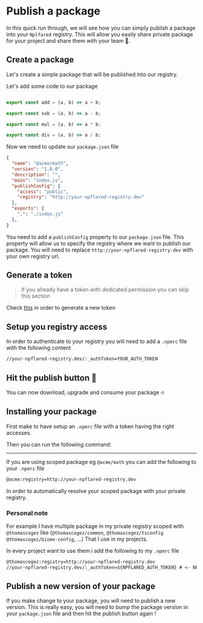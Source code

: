 
# Publish a package 
In this quick run through, we will see how you can simply publish a package into your `Nplfared` registry.
This will allow you easily share private package for your project and share them with your team 🤝.

## Create a package
Let's create a simple package that will be published into our registry.

<PackageManagerTabs command="init" />

Let's add some code to our package

```js title="index.js"

export const add = (a, b) => a + b;

export const sub = (a, b) => a - b;

export const mul = (a, b) => a * b;

export const div = (a, b) => a / b;
```

Now we need to update our `package.json` file

```json {6-9} title="package.json"
{
  "name": "@acme/math",
  "version": "1.0.0",
  "description": "",
  "main": "index.js",
  "publishConfig": {
    "access": "public",
    "registry": "http://your-npflared-registry.dev"
  },
  "exports": {
    ".": "./index.js"
  },
}
```
You need to add a `publishConfig` property to our `package.json` file. 
This property will allow us to specify the registry where we want to publish our package.
You will need to replace `http://your-npflared-registry.dev` with your own registry url.

## Generate a token 
> If you already have a token with dedicated permission you can skip this section

Check [this](/guide/api/tokens) in order to generate a new token

## Setup you registry access
In order to authenticate to your registry you will need to add a `.npmrc` file with the following content

```txt file=".npmrc"
//your-npflared-registry.dev/:_authToken=YOUR_AUTH_TOKEN
```

## Hit the publish button 🚀

<PackageManagerTabs command="publish" />


You can now download, upgrade and consume your package 🔥

## Installing your package

First make to have setup an `.npmrc` file with a token having the right accesses.

Then you can run the following command:

<PackageManagerTabs command="install --registry http://your-npflared-registry.dev" />

--- 

If you are using scoped package eg `@acme/math` you can add the following to your `.npmrc` file
```txt file=".npmrc"
@acme:registry=http://your-npflared-registry.dev
```
In order to automatically resolve your scoped package with your private registry.

### Personal note
For example I have multiple package in my private registry scoped with `@thomascogez` like (`@thomascogez/common`, `@thomascogez/tsconfig` `@thomascogez/biome-config`, ...)
That I use in my projects. 

In every project want to use them i add the following to my `.npmrc` file
```txt file=".npmrc"
@thomascogez:registry=http://your-npflared-registry.dev
//your-npflared-registry.dev/:_authToken=${NPFLARED_AUTH_TOKEN} # <- NPFLARED_AUTH_TOKEN is stored on my machine env
```

## Publish a new version of your package 

If you make change to your package, you will need to publish a new version. 
This is really easy, you will need to bump the package version in your `package.json` file and then hit the publish button again !
